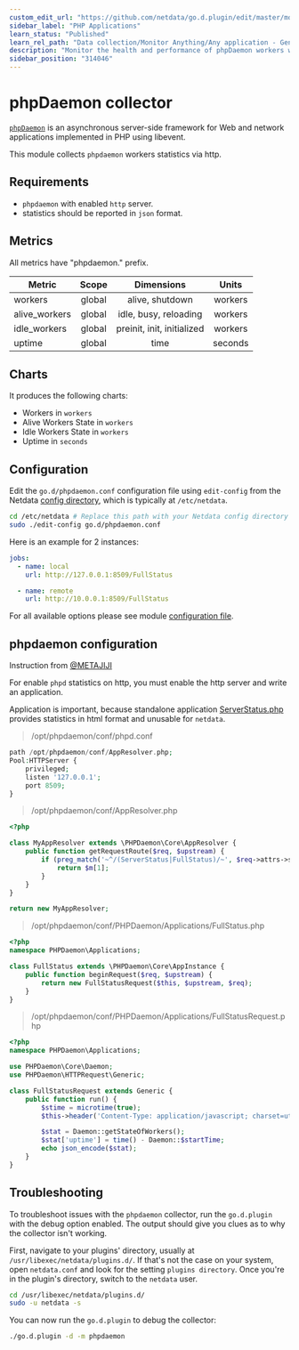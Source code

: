 ```yaml
---
custom_edit_url: "https://github.com/netdata/go.d.plugin/edit/master/modules/phpdaemon/README.md"
sidebar_label: "PHP Applications"
learn_status: "Published"
learn_rel_path: "Data collection/Monitor Anything/Any application - Generic Collectors"
description: "Monitor the health and performance of phpDaemon workers with zero configuration, per-second metric granularity, and interactive visualizations."
sidebar_position: "314046"
---
```



# phpDaemon collector

[`phpDaemon`](https://github.com/kakserpom/phpdaemon) is an asynchronous server-side framework for Web and network
applications implemented in PHP using libevent.

This module collects `phpdaemon` workers statistics via http.

## Requirements

- `phpdaemon` with enabled `http` server.
- statistics should be reported in `json` format.

## Metrics

All metrics have "phpdaemon." prefix.

| Metric        | Scope  |         Dimensions         |  Units  |
|---------------|:------:|:--------------------------:|:-------:|
| workers       | global |      alive, shutdown       | workers |
| alive_workers | global |   idle, busy, reloading    | workers |
| idle_workers  | global | preinit, init, initialized | workers |
| uptime        | global |            time            | seconds |

## Charts

It produces the following charts:

- Workers in `workers`
- Alive Workers State in `workers`
- Idle Workers State in `workers`
- Uptime in `seconds`

## Configuration

Edit the `go.d/phpdaemon.conf` configuration file using `edit-config` from the
Netdata [config directory](/docs/getting-started/manage-and-configure/configuration), which is typically at `/etc/netdata`.

```bash
cd /etc/netdata # Replace this path with your Netdata config directory
sudo ./edit-config go.d/phpdaemon.conf
```

Here is an example for 2 instances:

```yaml
jobs:
  - name: local
    url: http://127.0.0.1:8509/FullStatus

  - name: remote
    url: http://10.0.0.1:8509/FullStatus
```

For all available options please see
module [configuration file](https://github.com/netdata/go.d.plugin/blob/master/config/go.d/phpdaemon.conf).

## phpdaemon configuration

Instruction from [@METAJIJI](https://github.com/METAJIJI)

For enable `phpd` statistics on http, you must enable the http server and write an application.

Application is important, because standalone
application [ServerStatus.php](https://github.com/kakserpom/phpdaemon/blob/master/PHPDaemon/Applications/ServerStatus.php)
provides statistics in html format and unusable for `netdata`.

> /opt/phpdaemon/conf/phpd.conf

```php
path /opt/phpdaemon/conf/AppResolver.php;
Pool:HTTPServer {
    privileged;
    listen '127.0.0.1';
    port 8509;
}
```

> /opt/phpdaemon/conf/AppResolver.php

```php
<?php

class MyAppResolver extends \PHPDaemon\Core\AppResolver {
    public function getRequestRoute($req, $upstream) {
        if (preg_match('~^/(ServerStatus|FullStatus)/~', $req->attrs->server['DOCUMENT_URI'], $m)) {
            return $m[1];
        }
    }
}

return new MyAppResolver;
```

> /opt/phpdaemon/conf/PHPDaemon/Applications/FullStatus.php

```php
<?php
namespace PHPDaemon\Applications;

class FullStatus extends \PHPDaemon\Core\AppInstance {
    public function beginRequest($req, $upstream) {
        return new FullStatusRequest($this, $upstream, $req);
    }
}
```

> /opt/phpdaemon/conf/PHPDaemon/Applications/FullStatusRequest.php

```php
<?php
namespace PHPDaemon\Applications;

use PHPDaemon\Core\Daemon;
use PHPDaemon\HTTPRequest\Generic;

class FullStatusRequest extends Generic {
    public function run() {
        $stime = microtime(true);
        $this->header('Content-Type: application/javascript; charset=utf-8');

        $stat = Daemon::getStateOfWorkers();
        $stat['uptime'] = time() - Daemon::$startTime;
        echo json_encode($stat);
    }
}
```

## Troubleshooting

To troubleshoot issues with the `phpdaemon` collector, run the `go.d.plugin` with the debug option enabled. The output
should give you clues as to why the collector isn't working.

First, navigate to your plugins' directory, usually at `/usr/libexec/netdata/plugins.d/`. If that's not the case on your
system, open `netdata.conf` and look for the setting `plugins directory`. Once you're in the plugin's directory, switch
to the `netdata` user.

```bash
cd /usr/libexec/netdata/plugins.d/
sudo -u netdata -s
```

You can now run the `go.d.plugin` to debug the collector:

```bash
./go.d.plugin -d -m phpdaemon
```
